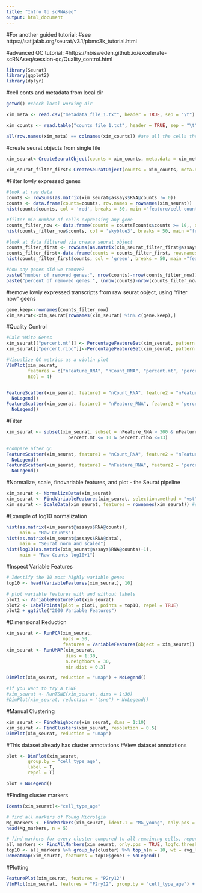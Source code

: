 ```yaml
---
title: "Intro to scRNAseq"
output: html_document
---
```


#For another guided tutorial:
#see https://satijalab.org/seurat/v3.1/pbmc3k_tutorial.html

#advanced QC tutorial:
#https://nbisweden.github.io/excelerate-scRNAseq/session-qc/Quality_control.html

```r

library(Seurat)
library(ggplot2)
library(dplyr)

```

#cell conts and metadata from local dir
```r

getwd() #check local working dir

xim_meta <- read.csv("metadata_file_1.txt", header = TRUE, sep = "\t")

xim_counts <- read.table("counts_file_1.txt", header = TRUE, sep = "\t", check.names = FALSE)

all(row.names(xim_meta) == colnames(xim_counts)) #are all the cells the same?

```

#create seurat objects from single file
```r

xim_seurat<-CreateSeuratObject(counts = xim_counts, meta.data = xim_meta)

xim_seurat_filter_first<-CreateSeuratObject(counts = xim_counts, meta.data = xim_meta, min.cells = 10)

```

#Filter lowly expressed genes
```r

#look at raw data
counts <- rowSums(as.matrix(xim_seurat@assays$RNA@counts != 0))
counts <- data.frame(counts=counts, row.names = rownames(xim_seurat))
hist(counts$counts, col = 'red', breaks = 50, main ="feature/cell counts, non filter")

#filter min number of cells expressing any gene
counts_filter_now <- data.frame(counts = counts[counts$counts >= 10,, drop=FALSE]) #set minimum cells 
hist(counts_filter_now$counts, col = 'skyblue3', breaks = 50, main ="feature/cell counts, filter now")

#look at data filtered via create seurat object
counts_filter_first <- rowSums(as.matrix(xim_seurat_filter_first@assays$RNA@counts != 0))
counts_filter_first<-data.frame(counts = counts_filter_first, row.names = rownames(xim_seurat_filter_first))
hist(counts_filter_first$counts, col = 'green', breaks = 50, main ="feature/cell counts, seurat filter first")

#how any genes did we remove?
paste("number of removed genes:", nrow(counts)-nrow(counts_filter_now))
paste("percent of removed genes:", (nrow(counts)-nrow(counts_filter_now))/nrow(counts)*100)

```

#remove lowly expressed transcripts from raw seurat object, using "filter now" geens
```r
gene.keep<-rownames(counts_filter_now)
xim_seurat<-xim_seurat[rownames(xim_seurat) %in% c(gene.keep),]
```

#Quality Control
```r

#Calc %Mito Genes
xim_seurat[["percent.mt"]] <- PercentageFeatureSet(xim_seurat, pattern = "^mt-")
xim_seurat[["percent.ribo"]]<-PercentageFeatureSet(xim_seurat, pattern = "^Rp")

#Visualize QC metrics as a violin plot
VlnPlot(xim_seurat,
        features = c("nFeature_RNA", "nCount_RNA", "percent.mt", "percent.ribo"),
        ncol = 4)


FeatureScatter(xim_seurat, feature1 = "nCount_RNA", feature2 = "nFeature_RNA")+
  NoLegend() 
FeatureScatter(xim_seurat, feature1 = "nFeature_RNA", feature2 = "percent.mt")+
  NoLegend() 

```

#Filter
```r
xim_seurat <- subset(xim_seurat, subset = nFeature_RNA > 300 & nFeature_RNA <= 3000 & 
                       percent.mt <= 10 & percent.ribo <=13) 

#compare after QC
FeatureScatter(xim_seurat, feature1 = "nCount_RNA", feature2 = "nFeature_RNA")+
  NoLegend() 
FeatureScatter(xim_seurat, feature1 = "nFeature_RNA", feature2 = "percent.mt")+
  NoLegend() 

```

#Normalize, scale, findvariable features, and plot - the Seurat pipeline
```r
xim_seurat <- NormalizeData(xim_seurat) 
xim_seurat <- FindVariableFeatures(xim_seurat, selection.method = "vst", nfeatures = 2000)
xim_seurat <- ScaleData(xim_seurat, features = rownames(xim_seurat)) #scale all features

```

#Example of log10 normalization
```r
hist(as.matrix(xim_seurat@assays$RNA@counts),
     main = "Raw Counts")
hist(as.matrix(xim_seurat@assays$RNA@data),
     main = "Seurat norm and scaled") 
hist(log10(as.matrix(xim_seurat@assays$RNA@counts)+1),
     main = "Raw Counts log10+1")
```

#Inspect Variable Features
```r
# Identify the 10 most highly variable genes
top10 <- head(VariableFeatures(xim_seurat), 10)

# plot variable features with and without labels
plot1 <- VariableFeaturePlot(xim_seurat)
plot2 <- LabelPoints(plot = plot1, points = top10, repel = TRUE)
plot2 + ggtitle("2000 Variable Features")
```

#Dimensional Reduction 
```r
xim_seurat <- RunPCA(xim_seurat,
                     npcs = 50,
                     features = VariableFeatures(object = xim_seurat))
xim_seurat <- RunUMAP(xim_seurat,
                      dims = 1:30,
                      n.neighbors = 30,
                      min.dist = 0.3)

DimPlot(xim_seurat, reduction = "umap") + NoLegend()

#if you want to try a tSNE
#xim_seurat <- RunTSNE(xim_seurat, dims = 1:30)
#DimPlot(xim_seurat, reduction = "tsne") + NoLegend()

```

#Manual Clustering
```r

xim_seurat <- FindNeighbors(xim_seurat, dims = 1:10)
xim_seurat <- FindClusters(xim_seurat, resolution = 0.5)
DimPlot(xim_seurat, reduction = "umap")

```
#This dataset already has cluster annotations 
#View dataset annotations
```r

plot <- DimPlot(xim_seurat,
        group.by = "cell_type_age",
        label = T,
        repel = T)

plot + NoLegend()

```

#Finding cluster markers
```r
Idents(xim_seurat)<-"cell_type_age"

# find all markers of Young Microlgia
Mg_markers <- FindMarkers(xim_seurat, ident.1 = "MG_young", only.pos = TRUE) #can take ~12 seconds
head(Mg_markers, n = 5)
```

```r

# find markers for every cluster compared to all remaining cells, report only the positive ones
all_markers <- FindAllMarkers(xim_seurat, only.pos = TRUE, logfc.threshold = 1) #will take longer depending on parameters used. see ?FindAllMarkers
top10 <- all_markers %>% group_by(cluster) %>% top_n(n = 10, wt = avg_logFC)
DoHeatmap(xim_seurat, features = top10$gene) + NoLegend()

```
#Plotting
```r
FeaturePlot(xim_seurat, features = "P2ry12")
VlnPlot(xim_seurat, features = "P2ry12", group.by = "cell_type_age") + NoLegend()
```

